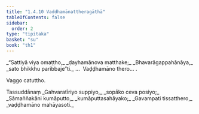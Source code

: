```yaml
---
title: "1.4.10 Vaḍḍhamānattheragāthā"
tableOfContents: false
sidebar:
  order: 2
type: "tipitaka"
basket: "su"
book: "th1"
---
```



<DynamicBreadcrumb />

<Division number="40" book="th1">

<Paragraph number="90" type="verses" book="th1">
_“Sattiyā viya omaṭṭho,_  
_ḍayhamānova matthake;_  
_Bhavarāgappahānāya,_  
_sato bhikkhu paribbaje”ti._  


</Paragraph>
</Division>

<Paragraph number="91" type="center" book="th1">
…  Vaḍḍhamāno thero… .

  
Vaggo catuttho.



</Paragraph>

<Paragraph number="92" type="center" book="th1">
Tassuddānaṃ


</Paragraph>

<Paragraph number="93" type="verses" book="th1">
_Gahvaratīriyo suppiyo,_  
_sopāko ceva posiyo;_  
_Sāmaññakāni kumāputto,_  
_kumāputtasahāyako;_  
_Gavampati tissatthero,_  
_vaḍḍhamāno mahāyasoti._
</Paragraph>